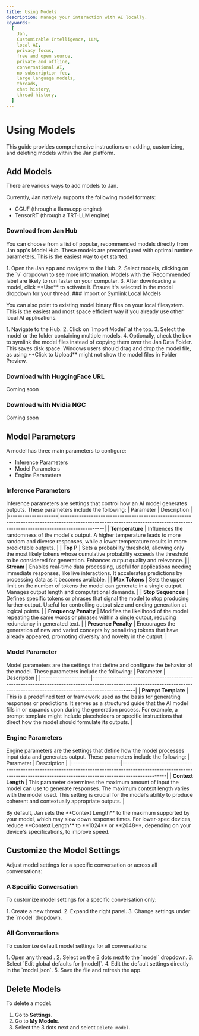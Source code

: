 ```yaml
---
title: Using Models
description: Manage your interaction with AI locally.
keywords:
  [
    Jan,
    Customizable Intelligence, LLM,
    local AI,
    privacy focus,
    free and open source,
    private and offline,
    conversational AI,
    no-subscription fee,
    large language models,
    threads,
    chat history,
    thread history,
  ]
---
```


# Using Models
This guide provides comprehensive instructions on adding, customizing, and deleting models within the Jan platform. 

## Add Models

There are various ways to add models to Jan.

Currently, Jan natively supports the following model formats: 
- GGUF (through a llama.cpp engine)
- TensorRT (through a TRT-LLM engine)

### Download from Jan Hub

You can choose from a list of popular, recommended models directly from Jan app's Model Hub. 
These models are preconfigured with optimal runtime parameters. This is the easiest way to get started. 

<Steps>
1. Open the Jan app and navigate to the Hub.
2. Select models, clicking on the `v` dropdown to see more information. Models with the `Recommended` label are likely to run faster on your computer.
3. After downloading a model, click **Use** to activate it. Ensure it's selected in the model dropdown for your thread.
</Steps>
### Import or Symlink Local Models

You can also point to existing model binary files on your local filesystem. 
This is the easiest and most space efficient way if you already use other local AI applications.

<Steps>
1. Navigate to the Hub.
2. Click on `Import Model` at the top.
3. Select the model or the folder containing multiple models.
4. Optionally, check the box to symlink the model files instead of copying them over the Jan Data Folder. This saves disk space.
</Steps>

<Callout type="warning">
Windows users should drag and drop the model file, as using **Click to Upload** might not show the model files in Folder Preview.
</Callout>

### Download with HuggingFace URL

<Callout type="info">
Coming soon
</Callout>

### Download with Nvidia NGC

<Callout type="info">
Coming soon
</Callout>

## Model Parameters
A model has three main parameters to configure:
- Inference Parameters
- Model Parameters
- Engine Parameters

### Inference Parameters
Inference parameters are settings that control how an AI model generates outputs. These parameters include the following:
| Parameter           | Description                                                                                                                                                                  |
|---------------------|------------------------------------------------------------------------------------------------------------------------------------------------------------------------------|
| **Temperature**     | Influences the randomness of the model's output. A higher temperature leads to more random and diverse responses, while a lower temperature results in more predictable outputs. |
| **Top P** | Sets a probability threshold, allowing only the most likely tokens whose cumulative probability exceeds the threshold to be considered for generation. Enhances output quality and relevance. |
| **Stream**          | Enables real-time data processing, useful for applications needing immediate responses, like live interactions. It accelerates predictions by processing data as it becomes available. |
| **Max Tokens**      | Sets the upper limit on the number of tokens the model can generate in a single output. Manages output length and computational demands.                                         |
| **Stop Sequences**  | Defines specific tokens or phrases that signal the model to stop producing further output. Useful for controlling output size and ending generation at logical points.        |
| **Frequency Penalty** | Modifies the likelihood of the model repeating the same words or phrases within a single output, reducing redundancy in generated text.                                        |
| **Presence Penalty** | Encourages the generation of new and varied concepts by penalizing tokens that have already appeared, promoting diversity and novelty in the output.                           |

### Model Parameter
Model parameters are the settings that define and configure the behavior of the model. These parameters include the following:
| Parameter           | Description                                                                                                                                                                  |
|---------------------|------------------------------------------------------------------------------------------------------------------------------------------------------------------------------|
| **Prompt Template**     | This is a predefined text or framework used as the basis for generating responses or predictions. It serves as a structured guide that the AI model fills in or expands upon during the generation process. For example, a prompt template might include placeholders or specific instructions that direct how the model should formulate its outputs. |

### Engine Parameters
Engine parameters are the settings that define how the model processes input data and generates output. These parameters include the following:
| Parameter           | Description                                                                                                                                                                  |
|---------------------|------------------------------------------------------------------------------------------------------------------------------------------------------------------------------|
| **Context Length**     | This parameter determines the maximum amount of input the model can use to generate responses. The maximum context length varies with the model used. This setting is crucial for the model’s ability to produce coherent and contextually appropriate outputs. |

<Callout type="info">
By default, Jan sets the **Context Length** to the maximum supported by your model, which may slow down response times. For lower-spec devices, reduce **Context Length** to **1024** or **2048**, depending on your device's specifications, to improve speed.
</Callout>

## Customize the Model Settings
Adjust model settings for a specific conversation or across all conversations:

### A Specific Conversation
To customize model settings for a specific conversation only:

<Steps> 
1. Create a new thread.
2. Expand the right panel.
3. Change settings under the `model` dropdown.
</Steps>

### All Conversations
To customize default model settings for all conversations:

<Steps>
1. Open any thread .
2. Select on the 3 dots next to the `model` dropdown.
3. Select `Edit global defaults for [model]`.
4. Edit the default settings directly in the `model.json`.
5. Save the file and refresh the app.
</Steps>

## Delete Models
To delete a model:
<Steps>
1. Go to **Settings**.
2. Go to **My Models**.
3. Select the 3 dots next and select `Delete model`.
</Steps>